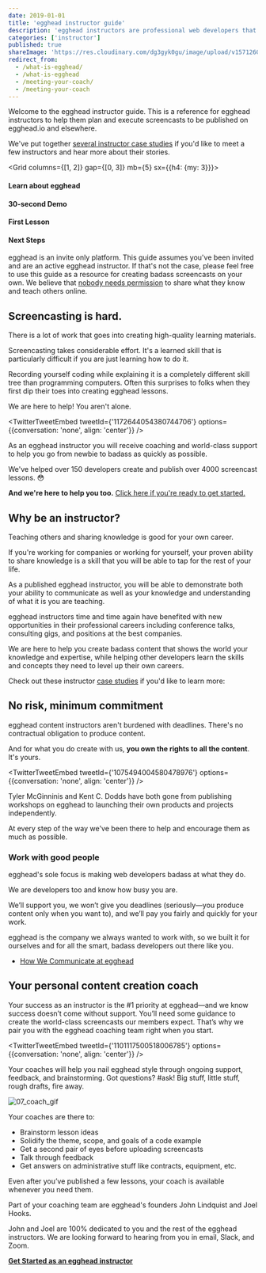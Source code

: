 ```yaml
---
date: 2019-01-01
title: 'egghead instructor guide'
description: 'egghead instructors are professional web developers that share their knowledge and help active learners improve their skills as web developers.'
categories: ['instructor']
published: true
shareImage: 'https://res.cloudinary.com/dg3gyk0gu/image/upload/v1571260698/og-image-assets/share_image_screencasting.png'
redirect_from:
  - /what-is-egghead/
  - /what-is-egghead
  - /meeting-your-coach/
  - /meeting-your-coach
---
```



Welcome to the egghead instructor guide. This is a reference for egghead instructors to help them plan and execute screencasts to be published on egghead.io and elsewhere.

We've put together [several instructor case studies](/instructor/case-studies/) if you'd like to meet a few instructors and hear more about their stories.

<Grid columns={[1, 2]} gap={[0, 3]} mb={5}  sx={{h4: {my: 3}}}>
<div>

#### Learn about egghead

<Card
href="/code-of-conduct"
children="⭐ Community Code of Conduct"
variant="secondary"
/>
<Card
href="/instructor/why-teach-on-egghead"
children="Why teach on egghead?"
variant="secondary"
/>
<Card
href="/instructor/legal"
children="Contributor Agreement"
variant="secondary"
/>
<Card
href="/instructor/getting-started/get-invited"
children="Get invited to teach on egghead"
variant="secondary"
/>
<Card
href="/instructor/case-studies"
children="Instructor case studies"
variant="secondary"
/>
</div>
<div>

#### 30-second Demo

<Card
href="/instructor/getting-started"
children="Getting Started as Instructor"
variant="secondary"
/>
<Card
href="/instructor/getting-started/30-second-demo"
children="Record your first 30-second demo"
variant="secondary"
/>
</div>
<div>

#### First Lesson

<Card
href="/instructor/getting-started/first-full-lesson"
children="Publishing your first full-length lesson"
variant="secondary"
/>
<Card
href="/instructor/style-guide"
children="Lesson Style Guide"
variant="secondary"
/>
<Card
href="/instructor/screencasting"
children="Screencasting Technical Guide"
variant="secondary"
/>
<Card
href="/instructor/content-strategy"
children="Content Strategy"
variant="secondary"
/>
<Card
href="/instructor/recording-cheatsheet"
children="⭐ Recording Cheatsheet"
variant="secondary"
/>
</div>
<div>

#### Next Steps

<Card
href="/instructor/workshops"
children="Workshop Production Process"
variant="secondary"
/>
<Card
href="/instructor/collections"
children="Create an egghead Collection"
variant="secondary"
/>
</div>
</Grid>


egghead is an invite only platform. This guide assumes you've been invited and are an active egghead instructor. If that's not the case, please feel free to use this guide as a resource for creating badass screencasts on your own. We believe that [nobody needs permission](/instructor/getting-started/get-invited) to share what they know and teach others online.

## Screencasting is hard.

There is a lot of work that goes into creating high-quality learning materials.

Screencasting takes considerable effort. It's a learned skill that is particularly difficult if you are just learning how to do it.

Recording yourself coding while explaining it is a completely different skill tree than programming computers. Often this surprises to folks when they first dip their toes into creating egghead lessons.

We are here to help! You aren't alone.

<TwitterTweetEmbed
  tweetId={'1172644054380744706'}
  options={{conversation: 'none', align: 'center'}}
/>

As an egghead instructor you will receive coaching and world-class support to help you go from newbie to badass as quickly as possible.

We've helped over 150 developers create and publish over 4000 screencast lessons. 😳

**And we're here to help you too.** [Click here if you're ready to get started.](/instructor/getting-started)

## Why be an instructor?

Teaching others and sharing knowledge is good for your own career.

If you're working for companies or working for yourself, your proven ability to share knowledge is a skill that you will be able to tap for the rest of your life.

As a published egghead instructor, you will be able to demonstrate both your ability to communicate as well as your knowledge and understanding of what it is you are teaching.

egghead instructors time and time again have benefited with new opportunities in their professional careers including conference talks, consulting gigs, and positions at the best companies.

We are here to help you create badass content that shows the world your knowledge and expertise, while helping other developers learn the skills and concepts they need to level up their own careers.

Check out these instructor [case studies](/instructor/case-studies) if you'd like to learn more:

<CaseStudies columns={2} />

## No risk, minimum commitment

egghead content instructors aren't burdened with deadlines. There's no contractual obligation to produce content.

And for what you do create with us, **you own the rights to all the content**. It's yours.

<TwitterTweetEmbed
  tweetId={'1075494004580478976'}
  options={{conversation: 'none', align: 'center'}}
/>

Tyler McGinninis and Kent C. Dodds have both gone from publishing workshops on egghead to launching their own products and projects independently.

At every step of the way we've been there to help and encourage them as much as possible.

### Work with good people

egghead's sole focus is making web developers badass at what they do.

We are developers too and know how busy you are.

We’ll support you, we won’t give you deadlines (seriously—you produce content only when you want to), and we’ll pay you fairly and quickly for your work.

egghead is the company we always wanted to work with, so we built it for ourselves and for all the smart, badass developers out there like you.

- [How We Communicate at egghead](/instructor/getting-started/communication)

## Your personal content creation coach

Your success as an instructor is the #1 priority at egghead—and we know success doesn’t come without support. You’ll need some guidance to create the world-class screencasts our members expect. That’s why we pair you with the egghead coaching team right when you start.

<TwitterTweetEmbed
  tweetId={'1101117500518006785'}
  options={{conversation: 'none', align: 'center'}}
/>

Your coaches will help you nail egghead style through ongoing support, feedback, and brainstorming. Got questions? #ask! Big stuff, little stuff, rough drafts, fire away.

![07_coach_gif](https://media.giphy.com/media/PAYR5Ar3XpJJu/giphy.gif)

Your coaches are there to:

- Brainstorm lesson ideas
- Solidify the theme, scope, and goals of a code example
- Get a second pair of eyes before uploading screencasts
- Talk through feedback
- Get answers on administrative stuff like contracts, equipment, etc.

Even after you’ve published a few lessons, your coach is available whenever you need them.

Part of your coaching team are egghead's founders John Lindquist and Joel Hooks.

John and Joel are 100% dedicated to you and the rest of the egghead instructors. We are looking forward to hearing from you in email, Slack, and Zoom.

**[Get Started as an egghead instructor](/instructor/getting-started)**
